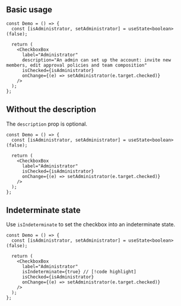 
## Basic usage

<Preview>
  <Demo />
</Preview>

```tsx sandbox
const Demo = () => {
  const [isAdministrator, setAdministrator] = useState<boolean>(false);

  return (
    <CheckboxBox
      label="Administrator"
      description="An admin can set up the account: invite new members, edit approval policies and team composition"
      isChecked={isAdministrator}
      onChange={(e) => setAdministrator(e.target.checked)}
    />
  );
};
```

## Without the description

The `description` prop is optional.

<Preview>
  <DemoWithoutDescription />
</Preview>

```tsx sandbox
const Demo = () => {
  const [isAdministrator, setAdministrator] = useState<boolean>(false);

  return (
    <CheckboxBox
      label="Administrator"
      isChecked={isAdministrator}
      onChange={(e) => setAdministrator(e.target.checked)}
    />
  );
};
```

## Indeterminate state

Use `isIndeterminate` to set the checkbox into an indeterminate state.

<Preview>
  <DemoIndeterminate />
</Preview>

```tsx sandbox
const Demo = () => {
  const [isAdministrator, setAdministrator] = useState<boolean>(false);

  return (
    <CheckboxBox
      label="Administrator"
      isIndeterminate={true} // [!code highlight]
      isChecked={isAdministrator}
      onChange={(e) => setAdministrator(e.target.checked)}
    />
  );
};
```
